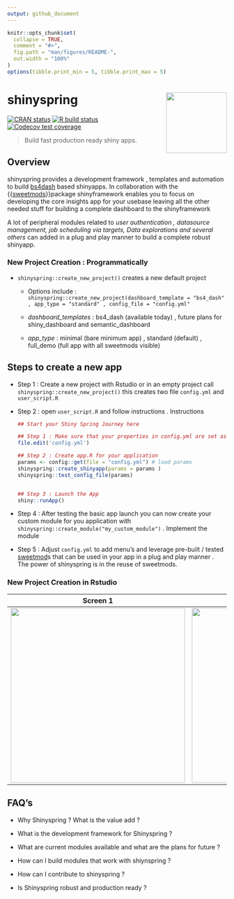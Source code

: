 ```yaml
---
output: github_document
---
```


```r
knitr::opts_chunk$set(
  collapse = TRUE,
  comment = "#>",
  fig.path = "man/figures/README-",
  out.width = "100%"
)
options(tibble.print_min = 5, tibble.print_max = 5)
```

# shinyspring <a href='https://www.shinyspring.dev'><img src="https://storage.googleapis.com/shiny-pics/spring_logo.png" align="right" height="139"/></a>

<!-- badges: start -->
[![CRAN status](https://www.r-pkg.org/badges/version/dplyr)](https://cran.r-project.org/package=dplyr) [![R build status](https://github.com/tidyverse/dplyr/workflows/R-CMD-check/badge.svg)](https://github.com/tidyverse/dplyr/actions?workflow=R-CMD-check) [![Codecov test coverage](https://codecov.io/gh/tidyverse/dplyr/branch/master/graph/badge.svg)](https://codecov.io/gh/tidyverse/dplyr?branch=master)

<!-- badges: end -->

> Build fast production ready shiny apps.

## Overview

shinyspring provides a development framework , templates and automation to build [bs4dash](https://rinterface.github.io/bs4Dash/ "Admin LTE3 based dashboard") based shinyapps. In collaboration with the {{[sweetmods](https://github.com/shambhu112/sweetmods "Sweetmods on github")}}package shinyframework enables you to focus on developing the core insights app for your usebase leaving all the other needed stuff for building a complete dashboard to the shinyframework

A lot of peripheral modules related to *user authentication , datasource management, job scheduling via targets, Data explorations and several others* can added in a plug and play manner to build a complete robust shinyapp.

### New Project Creation : **Programmatically**

-   `shinyspring::create_new_project()` creates a new default project

    -   Options include : `shinyspring::create_new_project(dashboard_template = "bs4_dash" , app_type = "standard" , config_file = "config.yml"`

    -   *dashboard_templates* : bs4_dash (available today) , future plans for shiny_dashboard and semantic_dashboard

    -   *app_type* : minimal (bare minimum app) , standard (default) , full_demo (full app with all sweetmods visible)

## Steps to create a new app

-   Step 1 : Create a new project with Rstudio or in an empty project call `shinyspring::create_new_project()` this creates two file `config.yml` and `user_script.R`

-   Step 2 : open `user_script.R` and follow instructions . Instructions

    ```r
    ## Start your Shiny Spring Journey here

    ## Step 1 : Make sure that your properties in config.yml are set as per your needs
    file.edit('config.yml')

    ## Step 2 : Create app.R for your application
    params <- config::get(file = "config.yml") # load params
    shinyspring::create_shinyapp(params = params )
    shinyspring::test_config_file(params)


    ## Step 3 : Launch the App
    shiny::runApp()
    ```

-   Step 4 : After testing the basic app launch you can now create your custom module for you application with `shinyspring::create_module("my_custom_module")` . Implement the module

-   Step 5 : Adjust `config.yml` to add menu's and leverage pre-built / tested [sweetmod](https://github.com/shambhu112/sweetmods)s that can be used in your app in a plug and play manner . The power of shinyspring is in the reuse of sweetmods.

### New Project Creation in Rstudio

| Screen 1                                                     | Screen 2                                                     |
|--------------------------------------------------------------|--------------------------------------------------------------|
| <img src="man/figures/README-newproject-1.png" width="400"/> | <img src="man/figures/README-newproject-2.png" width="400"/> |

## FAQ's

-   Why Shinyspring ? What is the value add ?

-   What is the development framework for Shinyspring ?

-   What are current modules available and what are the plans for future ?

-   How can I build modules that work with shiynspring ?

-   How can I contribute to shinyspring ?

-   Is Shinyspring robust and production ready ?
